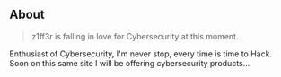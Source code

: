 ## About

> z1ff3r is falling in love for Cybersecurity at this moment.  

Enthusiast of Cybersecurity, I'm never stop, every time is time to Hack.  
Soon on this same site I will be offering cybersecurity products...  